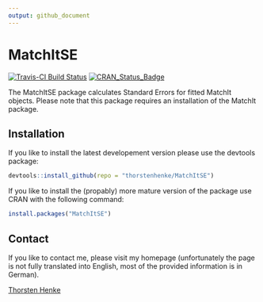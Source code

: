 ```yaml
---
output: github_document
---
```


# MatchItSE

[![Travis-CI Build Status](https://travis-ci.org/thorstenhenke/MatchItSE.png?branch=master)](https://travis-ci.org/thorstenhenke/MatchItSE/)
[![CRAN_Status_Badge](http://www.r-pkg.org/badges/version/MatchItSE)](http://cran.r-project.org/package=MatchItSE)

<!-- Missing badge for code coverage. For an example see: https://raw.githubusercontent.com/hadley/dplyr/master/README.Rmd -->
<!-- devtools::use_appveyor() -->
<!-- devtools::use_codecov() -->


The MatchItSE package calculates Standard Errors for fitted MatchIt objects.
Please note that this package requires an installation of the MatchIt package. 


## Installation 

If you like to install the latest developement version please use the devtools 
package:

```r
devtools::install_github(repo = "thorstenhenke/MatchItSE")
```

If you like to install the (propably) more mature version of the package use 
CRAN with the following command: 

```r
install.packages("MatchItSE")
```


## Contact

If you like to contact me, please visit my homepage (unfortunately the page 
is not fully translated into English, most of the provided information is in 
German). 

[Thorsten Henke](http://www.uni-potsdam.de/psych-grundschulpaed/mitarbeiter-innen/thorsten-henke.html)